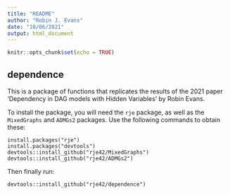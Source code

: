 ```yaml
---
title: "README"
author: "Robin J. Evans"
date: "10/06/2021"
output: html_document
---
```


```r
knitr::opts_chunk$set(echo = TRUE)
```

## dependence

This is a package of functions that replicates the results of the 2021 paper 
'Dependency in DAG models with Hidden Variables' by Robin Evans.

To install the package, you will need the `rje` package, as well as the 
`MixedGraphs` and `ADMGs2` packages.  Use the following commands to obtain 
these:
```
install.packages("rje")
install.packages("devtools")
devtools::install_github("rje42/MixedGraphs")
devtools::install_github("rje42/ADMGs2")
```
Then finally run:
```
devtools::install_github("rje42/dependence")
```
